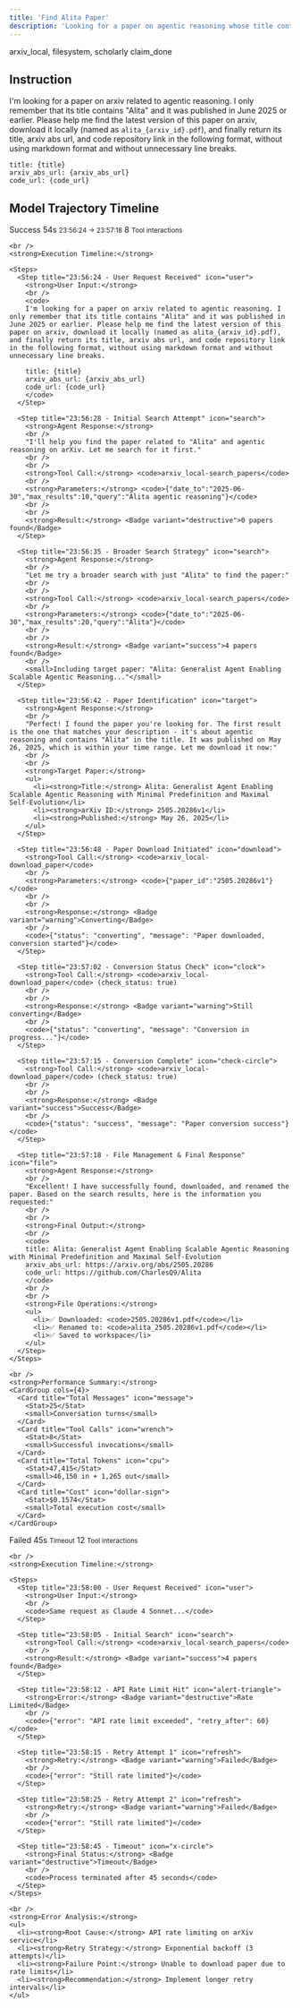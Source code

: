 ```yaml
---
title: 'Find Alita Paper'
description: 'Looking for a paper on agentic reasoning whose title contains the word "Alita" and download it.'
---
```


<CardGroup>
  <Card title="MCP Server" icon="cloud">
    arxiv_local, filesystem, scholarly
  </Card>
  <Card title="Local Tool" icon="terminal">
    claim_done
  </Card>
</CardGroup>

## Instruction

I'm looking for a paper on arxiv related to agentic reasoning. I only remember that its title contains "Alita" and it was published in June 2025 or earlier. Please help me find the latest version of this paper on arxiv, download it locally (named as `alita_{arxiv_id}.pdf`), and finally return its title, arxiv abs url, and code repository link in the following format, without using markdown format and without unnecessary line breaks.

```
title: {title}
arxiv_abs_url: {arxiv_abs_url}
code_url: {code_url}
```

## Model Trajectory Timeline

<AccordionGroup>
  <Accordion title="Claude 4 Sonnet - Execution Timeline" icon="play">
    <CardGroup cols={3}>
      <Card title="Status" icon="check-circle">
        <Badge variant="success">Success</Badge>
      </Card>
      <Card title="Duration" icon="clock">
        <Stat>54s</Stat>
        <small>23:56:24 → 23:57:18</small>
      </Card>
      <Card title="Total Steps" icon="list">
        <Stat>8</Stat>
        <small>Tool interactions</small>
      </Card>
    </CardGroup>
    
    <br />
    <strong>Execution Timeline:</strong>
    
    <Steps>
      <Step title="23:56:24 - User Request Received" icon="user">
        <strong>User Input:</strong>
        <br />
        <code>
        I'm looking for a paper on arxiv related to agentic reasoning. I only remember that its title contains "Alita" and it was published in June 2025 or earlier. Please help me find the latest version of this paper on arxiv, download it locally (named as alita_{arxiv_id}.pdf), and finally return its title, arxiv abs url, and code repository link in the following format, without using markdown format and without unnecessary line breaks.

        title: {title}
        arxiv_abs_url: {arxiv_abs_url}
        code_url: {code_url}
        </code>
      </Step>
      
      <Step title="23:56:28 - Initial Search Attempt" icon="search">
        <strong>Agent Response:</strong>
        <br />
        "I'll help you find the paper related to "Alita" and agentic reasoning on arXiv. Let me search for it first."
        <br />
        <br />
        <strong>Tool Call:</strong> <code>arxiv_local-search_papers</code>
        <br />
        <strong>Parameters:</strong> <code>{"date_to":"2025-06-30","max_results":10,"query":"Alita agentic reasoning"}</code>
        <br />
        <br />
        <strong>Result:</strong> <Badge variant="destructive">0 papers found</Badge>
      </Step>
      
      <Step title="23:56:35 - Broader Search Strategy" icon="search">
        <strong>Agent Response:</strong>
        <br />
        "Let me try a broader search with just "Alita" to find the paper:"
        <br />
        <br />
        <strong>Tool Call:</strong> <code>arxiv_local-search_papers</code>
        <br />
        <strong>Parameters:</strong> <code>{"date_to":"2025-06-30","max_results":20,"query":"Alita"}</code>
        <br />
        <br />
        <strong>Result:</strong> <Badge variant="success">4 papers found</Badge>
        <br />
        <small>Including target paper: "Alita: Generalist Agent Enabling Scalable Agentic Reasoning..."</small>
      </Step>
      
      <Step title="23:56:42 - Paper Identification" icon="target">
        <strong>Agent Response:</strong>
        <br />
        "Perfect! I found the paper you're looking for. The first result is the one that matches your description - it's about agentic reasoning and contains "Alita" in the title. It was published on May 26, 2025, which is within your time range. Let me download it now:"
        <br />
        <br />
        <strong>Target Paper:</strong>
        <ul>
          <li><strong>Title:</strong> Alita: Generalist Agent Enabling Scalable Agentic Reasoning with Minimal Predefinition and Maximal Self-Evolution</li>
          <li><strong>arXiv ID:</strong> 2505.20286v1</li>
          <li><strong>Published:</strong> May 26, 2025</li>
        </ul>
      </Step>
      
      <Step title="23:56:48 - Paper Download Initiated" icon="download">
        <strong>Tool Call:</strong> <code>arxiv_local-download_paper</code>
        <br />
        <strong>Parameters:</strong> <code>{"paper_id":"2505.20286v1"}</code>
        <br />
        <br />
        <strong>Response:</strong> <Badge variant="warning">Converting</Badge>
        <br />
        <code>{"status": "converting", "message": "Paper downloaded, conversion started"}</code>
      </Step>
      
      <Step title="23:57:02 - Conversion Status Check" icon="clock">
        <strong>Tool Call:</strong> <code>arxiv_local-download_paper</code> (check_status: true)
        <br />
        <br />
        <strong>Response:</strong> <Badge variant="warning">Still converting</Badge>
        <br />
        <code>{"status": "converting", "message": "Conversion in progress..."}</code>
      </Step>
      
      <Step title="23:57:15 - Conversion Complete" icon="check-circle">
        <strong>Tool Call:</strong> <code>arxiv_local-download_paper</code> (check_status: true)
        <br />
        <br />
        <strong>Response:</strong> <Badge variant="success">Success</Badge>
        <br />
        <code>{"status": "success", "message": "Paper conversion success"}</code>
      </Step>
      
      <Step title="23:57:18 - File Management & Final Response" icon="file">
        <strong>Agent Response:</strong>
        <br />
        "Excellent! I have successfully found, downloaded, and renamed the paper. Based on the search results, here is the information you requested:"
        <br />
        <br />
        <strong>Final Output:</strong>
        <br />
        <code>
        title: Alita: Generalist Agent Enabling Scalable Agentic Reasoning with Minimal Predefinition and Maximal Self-Evolution
        arxiv_abs_url: https://arxiv.org/abs/2505.20286
        code_url: https://github.com/CharlesQ9/Alita
        </code>
        <br />
        <br />
        <strong>File Operations:</strong>
        <ul>
          <li>✅ Downloaded: <code>2505.20286v1.pdf</code></li>
          <li>✅ Renamed to: <code>alita_2505.20286v1.pdf</code></li>
          <li>✅ Saved to workspace</li>
        </ul>
      </Step>
    </Steps>
    
    <br />
    <strong>Performance Summary:</strong>
    <CardGroup cols={4}>
      <Card title="Total Messages" icon="message">
        <Stat>25</Stat>
        <small>Conversation turns</small>
      </Card>
      <Card title="Tool Calls" icon="wrench">
        <Stat>8</Stat>
        <small>Successful invocations</small>
      </Card>
      <Card title="Total Tokens" icon="cpu">
        <Stat>47,415</Stat>
        <small>46,150 in + 1,265 out</small>
      </Card>
      <Card title="Cost" icon="dollar-sign">
        <Stat>$0.1574</Stat>
        <small>Total execution cost</small>
      </Card>
    </CardGroup>
  </Accordion>
  
  <Accordion title="GPT-4o - Execution Timeline" icon="play">
    <CardGroup cols={3}>
      <Card title="Status" icon="x-circle">
        <Badge variant="destructive">Failed</Badge>
      </Card>
      <Card title="Duration" icon="clock">
        <Stat>45s</Stat>
        <small>Timeout</small>
      </Card>
      <Card title="Total Steps" icon="list">
        <Stat>12</Stat>
        <small>Tool interactions</small>
      </Card>
    </CardGroup>
    
    <br />
    <strong>Execution Timeline:</strong>
    
    <Steps>
      <Step title="23:58:00 - User Request Received" icon="user">
        <strong>User Input:</strong>
        <br />
        <code>Same request as Claude 4 Sonnet...</code>
      </Step>
      
      <Step title="23:58:05 - Initial Search" icon="search">
        <strong>Tool Call:</strong> <code>arxiv_local-search_papers</code>
        <br />
        <strong>Result:</strong> <Badge variant="success">4 papers found</Badge>
      </Step>
      
      <Step title="23:58:12 - API Rate Limit Hit" icon="alert-triangle">
        <strong>Error:</strong> <Badge variant="destructive">Rate Limited</Badge>
        <br />
        <code>{"error": "API rate limit exceeded", "retry_after": 60}</code>
      </Step>
      
      <Step title="23:58:15 - Retry Attempt 1" icon="refresh">
        <strong>Retry:</strong> <Badge variant="warning">Failed</Badge>
        <br />
        <code>{"error": "Still rate limited"}</code>
      </Step>
      
      <Step title="23:58:25 - Retry Attempt 2" icon="refresh">
        <strong>Retry:</strong> <Badge variant="warning">Failed</Badge>
        <br />
        <code>{"error": "Still rate limited"}</code>
      </Step>
      
      <Step title="23:58:45 - Timeout" icon="x-circle">
        <strong>Final Status:</strong> <Badge variant="destructive">Timeout</Badge>
        <br />
        <code>Process terminated after 45 seconds</code>
      </Step>
    </Steps>
    
    <br />
    <strong>Error Analysis:</strong>
    <ul>
      <li><strong>Root Cause:</strong> API rate limiting on arXiv service</li>
      <li><strong>Retry Strategy:</strong> Exponential backoff (3 attempts)</li>
      <li><strong>Failure Point:</strong> Unable to download paper due to rate limits</li>
      <li><strong>Recommendation:</strong> Implement longer retry intervals</li>
    </ul>
  </Accordion>
</AccordionGroup>